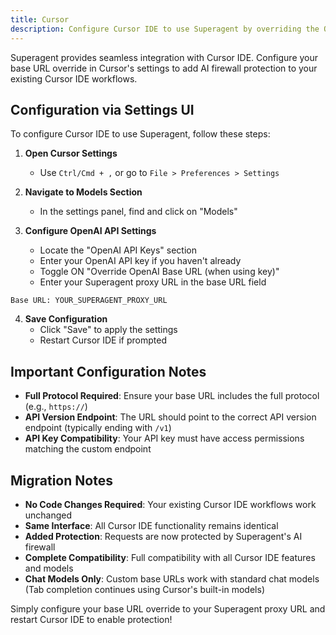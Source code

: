 ```yaml
---
title: Cursor
description: Configure Cursor IDE to use Superagent by overriding the OpenAI Base URL in settings
---
```


Superagent provides seamless integration with Cursor IDE. Configure your base URL override in Cursor's settings to add AI firewall protection to your existing Cursor IDE workflows.

## Configuration via Settings UI

To configure Cursor IDE to use Superagent, follow these steps:

1. **Open Cursor Settings**
   - Use `Ctrl/Cmd + ,` or go to `File > Preferences > Settings`

2. **Navigate to Models Section**
   - In the settings panel, find and click on "Models"

3. **Configure OpenAI API Settings**
   - Locate the "OpenAI API Keys" section
   - Enter your OpenAI API key if you haven't already
   - Toggle ON "Override OpenAI Base URL (when using key)"
   - Enter your Superagent proxy URL in the base URL field

```text title="Base URL Configuration"
Base URL: YOUR_SUPERAGENT_PROXY_URL
```

4. **Save Configuration**
   - Click "Save" to apply the settings
   - Restart Cursor IDE if prompted

## Important Configuration Notes

- **Full Protocol Required**: Ensure your base URL includes the full protocol (e.g., `https://`)
- **API Version Endpoint**: The URL should point to the correct API version endpoint (typically ending with `/v1`)
- **API Key Compatibility**: Your API key must have access permissions matching the custom endpoint

## Migration Notes

- **No Code Changes Required**: Your existing Cursor IDE workflows work unchanged
- **Same Interface**: All Cursor IDE functionality remains identical
- **Added Protection**: Requests are now protected by Superagent's AI firewall
- **Complete Compatibility**: Full compatibility with all Cursor IDE features and models
- **Chat Models Only**: Custom base URLs work with standard chat models (Tab completion continues using Cursor's built-in models)

Simply configure your base URL override to your Superagent proxy URL and restart Cursor IDE to enable protection!